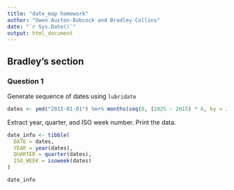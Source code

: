 ```yaml
---
title: "date_map homework"
author: "Owen Auston-Babcock and Bradley Collins"
date: "`r Sys.Date()`"
output: html_document
---
```


## Bradley's section

### Question 1

Generate sequence of dates using `lubridate`
```r
dates <- ymd("2015-01-01") %m+% months(seq(0, (2025 - 2015) * 6, by = 2))
```

Extract year, quarter, and ISO week number. Print the data.
```r
date_info <- tibble(
  DATE = dates,
  YEAR = year(dates),
  QUARTER = quarter(dates),
  ISO_WEEK = isoweek(dates)
)

date_info
```

```r

```
